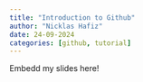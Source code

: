 ```yaml
---
title: "Introduction to Github"
author: "Nicklas Hafiz"
date: 24-09-2024
categories: [github, tutorial]
---
```


Embedd my slides here!



    